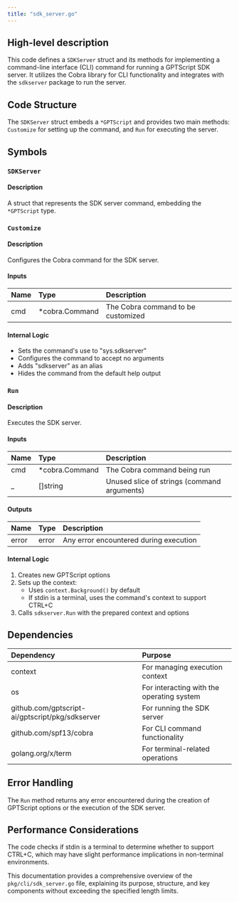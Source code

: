 ```yaml
---
title: "sdk_server.go"
---
```


## High-level description
This code defines a `SDKServer` struct and its methods for implementing a command-line interface (CLI) command for running a GPTScript SDK server. It utilizes the Cobra library for CLI functionality and integrates with the `sdkserver` package to run the server.

## Code Structure
The `SDKServer` struct embeds a `*GPTScript` and provides two main methods: `Customize` for setting up the command, and `Run` for executing the server.

## Symbols

### `SDKServer`
#### Description
A struct that represents the SDK server command, embedding the `*GPTScript` type.

### `Customize`
#### Description
Configures the Cobra command for the SDK server.

#### Inputs
| Name | Type | Description |
|:-----|:-----|:------------|
| cmd | *cobra.Command | The Cobra command to be customized |

#### Internal Logic
- Sets the command's use to "sys.sdkserver"
- Configures the command to accept no arguments
- Adds "sdkserver" as an alias
- Hides the command from the default help output

### `Run`
#### Description
Executes the SDK server.

#### Inputs
| Name | Type | Description |
|:-----|:-----|:------------|
| cmd | *cobra.Command | The Cobra command being run |
| _ | []string | Unused slice of strings (command arguments) |

#### Outputs
| Name | Type | Description |
|:-----|:-----|:------------|
| error | error | Any error encountered during execution |

#### Internal Logic
1. Creates new GPTScript options
2. Sets up the context:
   - Uses `context.Background()` by default
   - If stdin is a terminal, uses the command's context to support CTRL+C
3. Calls `sdkserver.Run` with the prepared context and options

## Dependencies
| Dependency | Purpose |
|:-----------|:--------|
| context | For managing execution context |
| os | For interacting with the operating system |
| github.com/gptscript-ai/gptscript/pkg/sdkserver | For running the SDK server |
| github.com/spf13/cobra | For CLI command functionality |
| golang.org/x/term | For terminal-related operations |

## Error Handling
The `Run` method returns any error encountered during the creation of GPTScript options or the execution of the SDK server.

## Performance Considerations
The code checks if stdin is a terminal to determine whether to support CTRL+C, which may have slight performance implications in non-terminal environments.

This documentation provides a comprehensive overview of the `pkg/cli/sdk_server.go` file, explaining its purpose, structure, and key components without exceeding the specified length limits.